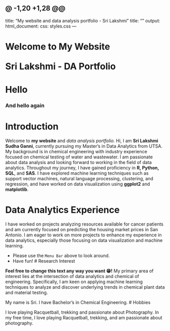 @ -1,20 +1,28 @@
---
title: "My website and data analysis portfolio - Sri Lakshmi"
title: ""
output: 
  html_document:
    css: styles.css
---
<div class="header" align="left">
  <h1>Welcome to My Website 
  
   Sri Lakshmi  - DA Portfolio </h1> 
</div>

# Hello

### And hello again
# Introduction

Welcome to **my website** and _data analysis portfolio._ 
Hi, I am **Sri Lakshmi Sudha Ganni**, currently pursuing my Master’s in Data Analytics from UTSA. My background is in chemical engineering with industry experience focused on chemical testing of water and wastewater. I am passionate about data analysis and looking forward to working in the field of data analytics. Throughout my journey, I have gained proficiency in **R, Python, SQL**, and **SAS**. I have explored machine learning techniques such as support vector machines, natural language processing, clustering, and regression, and have worked on data visualization using **ggplot2** and **matplotlib**.

# Data Analytics Experience

I have worked on projects analyzing resources available for cancer patients and am currently focused on predicting the housing market prices in San Antonio. I am eager to work on more projects to enhance my experience in data analytics, especially those focusing on data visualization and machine learning.

* Please use the `Menu Bar` above to look around.
* Have fun!
# Research Interest

**Feel free to change this text any way you want 😁!**
My primary area of interest lies at the intersection of data analytics and chemical of engineering. Specifically, I am keen on applying machine learning techniques to analyze and discover underlying trends in chemical plant data and material testing.

My name is Sri. I have Bachelor's in Chemical Engineering.
# Hobbies

I love playing Racquetball, trekking and passionate about Photography.
In my free time, I love playing Racquetball, trekking, and am passionate about photography.